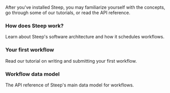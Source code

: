 
After you've installed Steep, you may familiarize yourself with the concepts, go through some of our tutorials, or read the API reference.

<div className="grid grid-cols-1 sm:grid-cols-2 2xl:grid-cols-3 gap-2 not-prose">
<DocsLink href="#how-does-steep-work"><Card className="hover:bg-gray-100 min-h-full">
<h3 className="mt-0 mb-2 text-lg font-normal">How does Steep work?</h3>
<p className="text-sm text-gray-700">Learn about Steep's software architecture and how it schedules workflows.</p>
</Card></DocsLink>
<DocsLink href="#your-first-workflow"><Card className="hover:bg-gray-100 min-h-full">
<h3 className="mt-0 mb-2 text-lg font-normal">Your first workflow</h3>
<p className="text-sm text-gray-700">Read our tutorial on writing and submitting your first workflow.</p>
</Card></DocsLink>
<DocsLink href="#workflows"><Card className="hover:bg-gray-100 min-h-full">
<h3 className="mt-0 mb-2 text-lg font-normal">Workflow data model</h3>
<p className="text-sm text-gray-700">The API reference of Steep's main data model for workflows.</p>
</Card></DocsLink>
</div>
